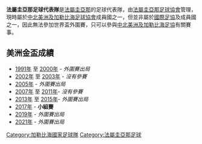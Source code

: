 {{Infobox National football team
| Name              = 法屬圭亞那
| Badge             = Flag of French Guiana.svg
| Nickname          = Les Yana Dòkòs
| Association       = [[法屬圭亞那足球協會|法屬圭亞那足球協會]] 
| Confederation     = [[中北美洲及加勒比海足協|中北美洲及加勒比海足協]]
| FIFA Trigramme    = GUF
| FIFA Rank         = 沒有排名<br />（非FIFA成員）
| Elo Rank       = {{World Football Elo Ratings|French Guiana}}
| Elo max           = 110
| Elo max date      = 2017年6月
| Elo min           = 174
| Elo min date      = 2000年

| pattern_la1  = _rsa18h
| pattern_b1   = _rsa18h 
| pattern_ra1  = _rsa18h
| leftarm1     = FFD700
| body1        = FFD700
| rightarm1    = FFD700
| shorts1      = 0000FF
| socks1       = 008000
| pattern_la2  = _rsa18a
| pattern_b2   = _rsa18a
| pattern_ra2  = _rsa18a
| leftarm2     = 008000
| body2        = 008000
| rightarm2    = 008000
| shorts2      = 0000FF
| socks2       = FFFF00

| First game         = {{flagu|French Guiana}} 1–3 Dutch Guyana {{flagicon|NED}} <br> ([[法屬圭亞那|法屬圭亞那]]; 1936年1月1日)
| Largest win        = {{nowrap|{{flagu|French Guiana|local}} 11–1 {{fb-rt|Saint Pierre and Miquelon|local}} <br> ([[法國|法國]][[聖旺洛莫訥|聖旺洛莫訥]]; 2012年9月26日)}}
| Largest loss       = {{flagu|French Guiana}} 0–9 Dutch Guyana {{flagicon|NED}} <br> ([[法屬圭亞那|法屬圭亞那]]; 1946年3月19日)
| Regional name      = [[美洲金盃|美洲金盃]] 
| Regional cup apps  = 1
| Regional cup first = [[2017年美洲金盃|2017年美洲金盃]]  
| Regional cup best  = 小組賽，[[2017年美洲金盃|2017年美洲金盃]]
}}

'''法屬圭亞那足球代表隊'''是[[法屬圭亞那|法屬圭亞那]]的足球代表隊，由[[法屬圭亞那足球協會|法屬圭亞那足球協會]]管理，現時屬於[[中北美洲及加勒比海足球協會|中北美洲及加勒比海足球協會]]成員國之一，但並非屬於[[國際足協|國際足協]]及成員國之一，因此無法參加世界盃外圍賽，只可以參與[[中北美洲及加勒比海足協|中北美洲及加勒比海足協]]有關賽事。

==美洲金盃成績==
* [[1991年美洲金盃|1991年]] 至 [[2000年美洲金盃|2000年]] - ''外圍賽出局''
* [[2002年美洲金盃|2002年]] 至 [[2003年美洲金盃|2003年]] - ''沒有參賽''
* [[2005年美洲金盃|2005年]] - ''外圍賽出局''
* [[2007年美洲金盃|2007年]] 至 [[2011年美洲金盃|2011年]]- ''沒有參賽''
* [[2013年美洲金盃|2013年]] 至 [[2015年美洲金盃|2015年]]- ''外圍賽出局''
* [[2017年美洲金盃|2017年]] - '''小組賽'''
* [[2019年美洲金盃|2019年]] - ''外圍賽出局''
* [[2021年美洲金盃|2021年]] - ''外圍賽出局''

{{法國足球架構}}
{{國際足球}}
{{CONCACAF teams}}

[[Category:加勒比海國家足球隊|Category:加勒比海國家足球隊]]
[[Category:法屬圭亞那足球|Category:法屬圭亞那足球]]

{{Soccer-stub}}